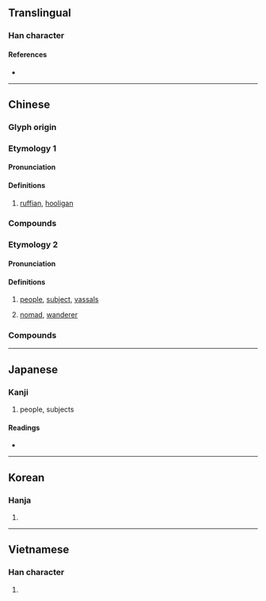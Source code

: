 {{character info/new}}
==Translingual==

===Han character===
{{Han char|rn=83|rad=氏|as=04|sn=8|four=07747|canj=YVRVP|ids=⿰亡民}}

====References====
* {{Han ref|kx=0598.040|dkj=17030|dj=0990.020|hdz=32131.030|uh=6C13|ud=27667|bh=AA5D|bd=43613}}

----

==Chinese==
{{zh-forms|alt=𣱅}}

===Glyph origin===
{{Han etym}}

===Etymology 1===
{{zh-wp|zh:流氓}}

====Pronunciation====
{{zh-pron
|m=máng
|c=mong4
|h=pfs=
|md=
|mn=bâng/qz,xm,zz:bîn
|mn_note=bâng - literary; bîn - vernacular (俗)
|w=
|mc=
|oc=
|cat=
}}

====Definitions====
{{zh-hanzi}}

# [[ruffian]], [[hooligan]] {{zh-also|流氓}}

===Compounds===
{{zh-der|流氓|流氓罪}}

===Etymology 2===

====Pronunciation====
{{zh-pron
|m=méng
|c=man4
|mc=y
|oc=y
|ma=
|cat=
}}

====Definitions====
{{zh-hanzi}}

# {{lb|zh|archaic}} [[people]], [[subject]], [[vassals]]
# [[nomad]], [[wanderer]] {{gloss|used to refer to [[migrants]] in ancient China}}

===Compounds===
{{zh-der|群氓|愚氓}}

----

==Japanese==

===Kanji===
{{ja-kanji|grade=|rs=氏04}}

# people, subjects

====Readings====
* {{ja-readings
|goon=みょう
|kanon=もう
|kanyoon=ぼう
|kun=たみ-
}}

----

==Korean==

===Hanja===
{{ko-hanja|hangeul=맹|eumhun=|rv=maeng|mr=maeng|y=mayng}}

# {{rfdef|ko|sort=氏04}}

----

==Vietnamese==

===Han character===
{{vi-hantu|[[manh]]|rs=氏04}}

# {{rfdef|vi|sort=氏04}}